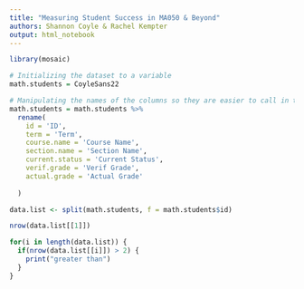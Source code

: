 ```yaml
---
title: "Measuring Student Success in MA050 & Beyond"
authors: Shannon Coyle & Rachel Kempter
output: html_notebook
---
```


```r
library(mosaic)
```


```r
# Initializing the dataset to a variable
math.students = CoyleSans22
```

```r
# Manipulating the names of the columns so they are easier to call in the future
math.students = math.students %>% 
  rename(
    id = 'ID', 
    term = 'Term',
    course.name = 'Course Name',
    section.name = 'Section Name',
    current.status = 'Current Status',
    verif.grade = 'Verif Grade',
    actual.grade = 'Actual Grade'
    
  )
```

```r
data.list <- split(math.students, f = math.students$id)
```

```r
nrow(data.list[[1]])
```

```r
for(i in length(data.list)) {
  if(nrow(data.list[[i]]) > 2) {
    print("greater than")
  }
}
```

